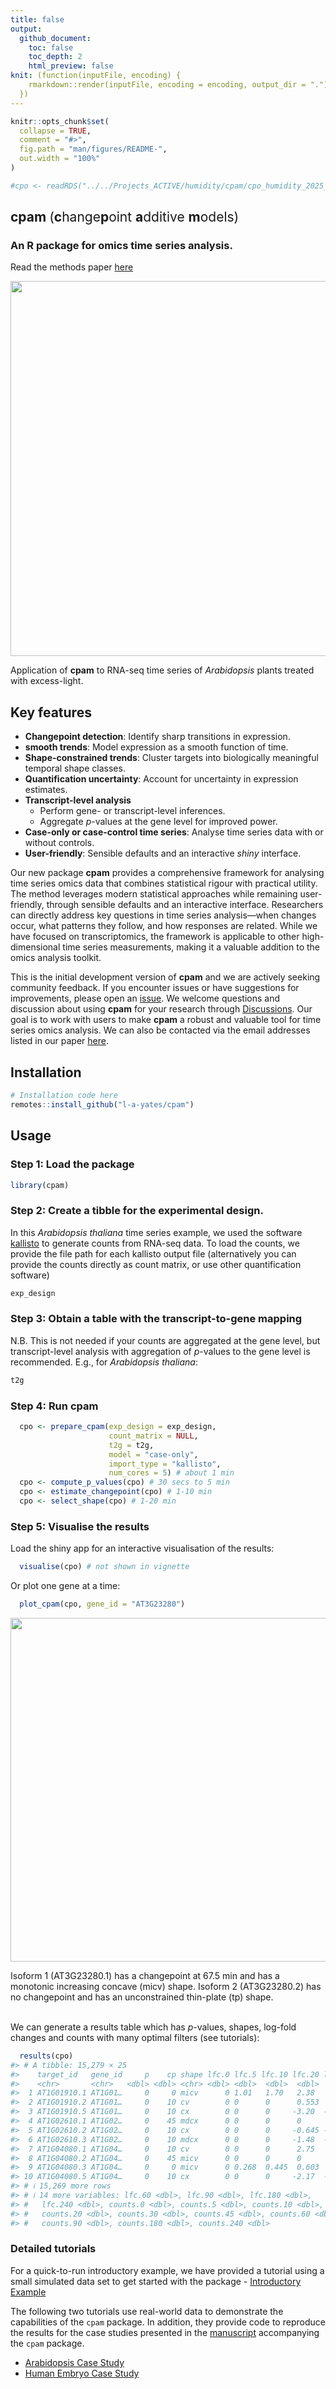 ```yaml
---
title: false
output: 
  github_document:
    toc: false
    toc_depth: 2
    html_preview: false
knit: (function(inputFile, encoding) {
    rmarkdown::render(inputFile, encoding = encoding, output_dir = ".")
  })
---
```


```r
knitr::opts_chunk$set(
  collapse = TRUE,
  comment = "#>",
  fig.path = "man/figures/README-",
  out.width = "100%"
)

#cpo <- readRDS("../../Projects_ACTIVE/humidity/cpam/cpo_humidity_2025_01_30.rds")
```



## cpam <span style="font-weight: normal">(**c**hange**p**oint **a**dditive **m**odels)</span>

<!-- badges: start -->
<!-- badges: end -->

### An R package for omics time series analysis.

Read the methods paper [here](https://doi.org/10.1101/2024.12.22.630003)

![](man/figures/example_trends.png){width=800 height=600}


Application of **cpam** to RNA-seq time series of *Arabidopsis* plants treated with excess-light. 

## Key features
 - **Changepoint detection**: Identify sharp transitions in expression.
 - **smooth trends**: Model expression as a smooth function of time.
 - **Shape-constrained trends**: Cluster targets into biologically meaningful temporal shape classes.
 - **Quantification uncertainty**: Account for uncertainty in expression estimates.
 - **Transcript-level analysis**
    - Perform gene- or transcript-level inferences. 
    - Aggregate $p$-values at the gene level for improved power.
 - **Case-only or case-control time series**: Analyse time series data with or without controls.
 - **User-friendly**: Sensible defaults and an interactive *shiny* interface.

Our new package **cpam** provides a comprehensive framework for analysing time series omics data that combines statistical rigour with practical utility. The method leverages modern statistical approaches while remaining user-friendly, through sensible defaults and an interactive interface. Researchers can directly address key questions in time series analysis---when changes occur, what patterns they follow, and how responses are related. While we have focused on transcriptomics, the framework is applicable to other high-dimensional time series measurements, making it a valuable addition to the omics analysis toolkit.


This is the initial development version of **cpam** and we are actively seeking community feedback. If you encounter issues or have suggestions for improvements, please open an [issue](https://github.com/l-a-yates/cpam/issues). We welcome questions and discussion about using **cpam** for your research through [Discussions](https://github.com/l-a-yates/cpam/discussions/). Our goal is to work with users to make **cpam** a robust and valuable tool for time series omics analysis. We can also be contacted via the email addresses listed in our paper [here](https://doi.org/10.1101/2024.12.22.630003). 

## Installation
```r
# Installation code here
remotes::install_github("l-a-yates/cpam")
```

## Usage

### Step 1: Load the package
```r
library(cpam)
```
### Step 2: Create a tibble for the experimental design. 
In this *Arabidopsis thaliana* time series example, we used the software [kallisto]() to generate counts from RNA-seq data. To load the counts, we provide the file path for each kallisto output file (alternatively you can provide the counts directly as count matrix, or use other quantification software)
```r
exp_design
```
### Step 3: Obtain a table with the transcript-to-gene mapping
N.B. This is not needed if your counts are aggregated at the gene level, but transcript-level analysis with aggregation of $p$-values to the gene level is recommended. E.g., for *Arabidopsis thaliana*:
```r
t2g
```
### Step 4: Run **cpam** 
```r
  cpo <- prepare_cpam(exp_design = exp_design,
                      count_matrix = NULL,
                      t2g = t2g,
                      model = "case-only",
                      import_type = "kallisto",
                      num_cores = 5) # about 1 min
  cpo <- compute_p_values(cpo) # 30 secs to 5 min
  cpo <- estimate_changepoint(cpo) # 1-10 min
  cpo <- select_shape(cpo) # 1-20 min

```
### Step 5: Visualise the results

Load the shiny app for an interactive visualisation of the results:
```r
  visualise(cpo) # not shown in vignette
```
Or plot one gene at a time:
```r
  plot_cpam(cpo, gene_id = "AT3G23280")
```
![](man/figures/example_gene_plot.png){width=650 height=550}

Isoform 1 (AT3G23280.1) has a changepoint at 67.5 min and has a monotonic increasing concave (micv) shape. 
Isoform 2 (AT3G23280.2) has no changepoint and has an unconstrained thin-plate (tp) shape.
<br><br>

We can generate a results table which has $p$-values, shapes, log-fold changes 
and counts with many optimal filters (see tutorials):

```r
  results(cpo)
#> # A tibble: 15,279 × 25
#>    target_id   gene_id     p    cp shape lfc.0 lfc.5 lfc.10 lfc.20 lfc.30 lfc.45
#>    <chr>       <chr>   <dbl> <dbl> <chr> <dbl> <dbl>  <dbl>  <dbl>  <dbl>  <dbl>
#>  1 AT1G01910.1 AT1G01…     0     0 micv      0 1.01   1.70   2.38   2.60   2.73 
#>  2 AT1G01910.2 AT1G01…     0    10 cv        0 0      0      0.553  0.775  0.790
#>  3 AT1G01910.5 AT1G01…     0    10 cx        0 0      0     -3.20  -4.57  -4.82 
#>  4 AT1G02610.1 AT1G02…     0    45 mdcx      0 0      0      0      0      0    
#>  5 AT1G02610.2 AT1G02…     0    10 cx        0 0      0     -0.645 -1.16  -1.71 
#>  6 AT1G02610.3 AT1G02…     0    10 mdcx      0 0      0     -1.48  -2.11  -2.25 
#>  7 AT1G04080.1 AT1G04…     0    10 cv        0 0      0      2.75   3.85   3.97 
#>  8 AT1G04080.2 AT1G04…     0    45 micv      0 0      0      0      0      0    
#>  9 AT1G04080.3 AT1G04…     0     0 micv      0 0.268  0.445  0.603  0.638  0.656
#> 10 AT1G04080.5 AT1G04…     0    10 cx        0 0      0     -2.17  -3.04  -3.10 
#> # ℹ 15,269 more rows
#> # ℹ 14 more variables: lfc.60 <dbl>, lfc.90 <dbl>, lfc.180 <dbl>,
#> #   lfc.240 <dbl>, counts.0 <dbl>, counts.5 <dbl>, counts.10 <dbl>,
#> #   counts.20 <dbl>, counts.30 <dbl>, counts.45 <dbl>, counts.60 <dbl>,
#> #   counts.90 <dbl>, counts.180 <dbl>, counts.240 <dbl>
```

### Detailed tutorials

For a quick-to-run introductory example, we have provided a tutorial using a small simulated data set to get started with the package
 - [Introductory Example](https://raw.githack.com/l-a-yates/cpam_manuscript/main/R/example.html)
 
The following two tutorials use real-world data to demonstrate the capabilities of the `cpam` package. 
In addition, they provide code to reproduce the results for the case studies
presented in the [manuscript](https://doi.org/10.1101/2024.12.22.630003)
accompanying the `cpam` package.

 - [Arabidopsis Case Study](https://raw.githack.com/l-a-yates/cpam_manuscript/main/R/crisp.html)
 - [Human Embryo Case Study](https://raw.githack.com/l-a-yates/cpam_manuscript/main/R/torre.html)

